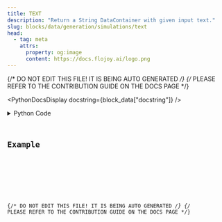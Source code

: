 ```yaml
---
title: TEXT
description: "Return a String DataContainer with given input text."
slug: blocks/data/generation/simulations/text
head:
  - tag: meta
    attrs:
      property: og:image
      content: https://docs.flojoy.ai/logo.png
---
```


{/* DO NOT EDIT THIS FILE! IT IS BEING AUTO GENERATED */}
{/* PLEASE REFER TO THE CONTRIBUTION GUIDE ON THE DOCS PAGE */}


<PythonDocsDisplay docstring={block_data["docstring"]} />
<details>
<summary>Python Code</summary>



<Code code={pythonCode} lang="py" wrap theme="dracula" />

[Find this Flojoy Block on GitHub](https://github.com/flojoy-ai/blocks/blob/main/blocks/DATA/GENERATION/SIMULATIONS/TEXT/TEXT.py)

</details>

## Example


<GetHelpWidget />


<AppDisplay app={app} blockName="TEXT" client:visible />


<Example />

{/* DO NOT EDIT THIS FILE! IT IS BEING AUTO GENERATED */}
{/* PLEASE REFER TO THE CONTRIBUTION GUIDE ON THE DOCS PAGE */}
